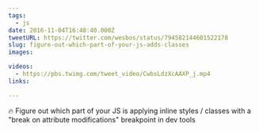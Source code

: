 ```yaml
---
tags:
  - js
date: 2016-11-04T16:48:40.000Z
tweetURL: https://twitter.com/wesbos/status/794582144601522178
slug: figure-out-which-part-of-your-js-adds-classes
images:

videos:
  - https://pbs.twimg.com/tweet_video/CwbsLdzXcAAXP_j.mp4
links:

---
```

🔥 Figure out which part of your JS is applying inline styles / classes with a "break on attribute modifications" breakpoint in dev tools
